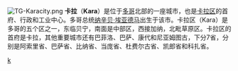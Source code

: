 {{unreferenced|time=2012-5-22}} 
[[File:TG-Karacity.png|right]]
'''卡拉'''（'''Kara'''）是位于[[多哥|多哥]]北部的一座城市，也是[[卡拉区|卡拉区]]的首府、行政和工业中心。多哥总统[[纳辛贝·埃亚德马|纳辛贝·埃亚德马]]出生于该市。卡拉区（Kara）是多哥的五个区之一，东临贝宁，南面是中部区，西接加纳，北毗草原区。卡拉区的首府是卡拉，其他重要城市还有巴菲洛、巴萨、康代和尼亚姆图古，下分7省，分别是阿索里省、巴萨省、比纳省、当庞省、杜费尔古省、凯郎省和科扎省。

[[Category:多哥城市|k]]